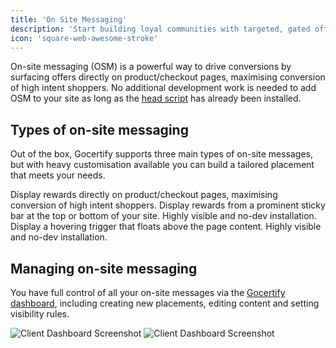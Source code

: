 ```yaml
---
title: 'On Site Messaging'
description: 'Start building loyal communities with targeted, gated offers.'
icon: 'square-web-awesome-stroke'
---
```


On-site messaging (OSM) is a powerful way to drive conversions by surfacing offers directly on product/checkout pages, maximising conversion of high intent shoppers.
No additional development work is needed to add OSM to your site as long as the [head script](section/gettingStarted/integrateOnSite) has already been installed.

## Types of on-site messaging
Out of the box, Gocertify supports three main types of on-site messages, but with heavy customisation available you can build a tailored placement that meets your needs.

<CardGroup cols={3}>
  <Card title="In-line" href="/section/promoteOffers/inlinePlacementOSM" img="/images/inlinePlacementOSM.png">
    Display rewards directly on product/checkout pages, maximising conversion of high intent shoppers.
  </Card>
  <Card title="Sticky Bar" href="/section/promoteOffers/stickyBarOSM" img="/images/stickyBarOSM.png">
    Display rewards from a prominent sticky bar at the top or bottom of your site. Highly visible and no-dev installation.
  </Card>
  <Card title="Floating Button" href="/section/promoteOffers/floatingButtonOSM" img="/images/floatingButtonOSM.png">
    Display a hovering trigger that floats above the page content. Highly visible and no-dev installation.
  </Card>
</CardGroup>

## Managing on-site messaging

You have full control of all your on-site messages via the [Gocertify dashboard](https://secure.gocertify.me/dashboard), including creating new placements, editing content and setting visibility rules.

<Frame>
<img
    className="block dark:hidden"
    src="/images/Dashboard-OSM.png"
    alt="Client Dashboard Screenshot"
    />
    <img
    className="hidden dark:block"
    src="/images/Dashboard-OSM.png"
    alt="Client Dashboard Screenshot"
/>
</Frame>
